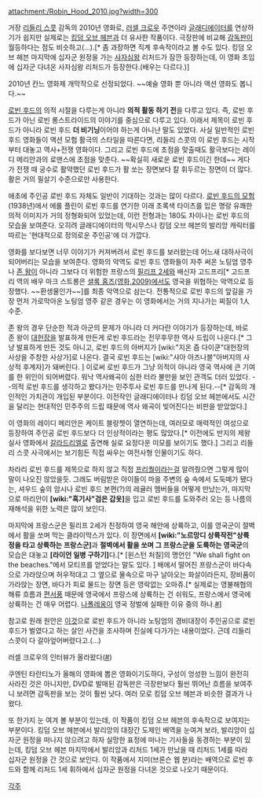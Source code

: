 attachment:/Robin_Hood_2010.jpg?width=300

{{{#!html
<iframe width="640" height="360" src="//www.youtube.com/embed/hkuy44c0Hx8?rel=0" frameborder="0" allowfullscreen></iframe>
}}}

거장 [[리들리 스콧]] 감독의 2010년 영화로, [[러셀 크로우]] 주연이라 [[글래디에이터]]를 연상하기가 쉽지만 실제로는 [[킹덤 오브 헤븐]]과 더 유사한 작품이다. 극장판에 비교해 [[감독판]]이 월등하다는 점도 비슷하고(...).[* 좀 과장하면 직계 후속작이라고 볼 수도 있다. 킹덤 오브 헤븐 마지막에 십자군 원정을 가는 [[사자심왕]] 리처드가 잠깐 등장하는데, 이 영화 초입에 십자군 다녀온 사자심왕 리처드가 등장한다.(배우는 다르다.)]

2010년 칸느 영화제 개막작으로 선정되었다. ~~예술 영화 뿐 아니라 액션 영화도 봅니다.~~

[[로빈 후드]]의 의적 시절을 다루는게 아니라 '''의적 활동 하기 전'''을 다루고 있다. 즉, 로빈 후드가 아닌 로빈 롱스트라이드의 이야기를 중심으로 다루고 있다. 이래서 제목이 로빈 후드가 아니라 로빈 후드 '''더 비기닝'''이어야 하는게 아니냔 말도 있었다. 사실 일반적인 로빈 후드 영화들이 액션 모험 활극의 스타일을 따른다면, 리들리 스콧의 이 로빈 후드는 시작부터 대놓고 역사+전쟁 영화이다. 그리고 로빈 후드에 초점을 맞출때도 활극보다는 레이디 메리안과의 로맨스에 초점을 맞춘다. ~~확실히 새로운 로빈 후드이긴 한데~~ 게다가 전쟁 때 궁수로 활약했던 로빈 후드가 활 쏘는 장면보다 칼 휘두르는 장면이 더 많다. 활은 거의 필살기 수준으로만 사용한다.

애초에 주인공 로빈 후드 자체도 일반이 기대하는 것과는 많이 다르다. [[로빈 후드의 모험]](1938년)에서 에롤 플린이 로빈 후드를 연기한 이래 초록색 타이츠를 입은 명랑 유쾌한 의적 이미지가 거의 정형화되어 있었는데, 이런 전형과는 180도 차이나는 로빈 후드의 모습을 보여준다. 오히려 글래디에이터의 막시무스나 킹덤 오브 헤븐의 발리앙 캐릭터를 따르는 '현대적으로 정의로운 주인공'에 더 가깝다. 

영화를 보다보면 너무 이야기가 커져버려서 로빈 후드를 보러왔는데 어느새 대하사극이 되어버리는 모습을 보여준다. 영화의 악역도 로빈 후드 영화들이 자주 써온 노팅엄 영주나 [[존 왕]]이 아니라 그보다 더 위험한 프랑스의 [[필리프 2세]]와 배신자 고드프리[* 고드프리 역의 배우 마크 스트롱은 [[셜록 홈즈(영화,2009)]]에서도 영국을 위협하는 악역으로 등장했다. ~~환생물인가~~]를 최종 악역으로 삼는다. 전통적으로 로빈 후드의 앞길을 가장 먼저 가로막아온 노팅엄 영주 같은 경우는 이 영화에서는 거의 지나가는 찌질이 1人 수준. 

존 왕의 경우 단순한 적과 아군의 문제가 아니라 더 커다란 이야기가 등장하는데, 바로 존 왕이 [[대헌장]]을 발표하게 만든게 로빈 후드라는 전무후무한 역사 드립이 나온다.[* 그냥 발표하게 만든 것도 아니고, 로빈 후드의 아버지가 [wiki:"지온 즘 다이쿤"대헌장의 사상을 주창한 사상가]로 나온다. 결국 로빈 후드는 [wiki:"샤아 아즈나블"아버지의 사상적 후계자]가 돼버린다. ] 이로써 로빈 후드가 그냥 의적이 아니라 영국 역사에 큰 기여를 한 위인이 되어버렸다. 워낙 역사왜곡이 심한 터라 불만을 보인 관객도 더러 있었다. --의적 로빈 후드를 생각하고 봤다가는 민주투사 로빈 후드를 만나게 된다.--[* 감독의 개인적인 가치관이 개입된 부분이다. 이전작인 글래디에이터나 킹덤 오브 헤븐에서도 시간을 달리는 현대적인 민주주의 드립 때문에 역사 왜곡이 빚어진다는 비판을 받았었다.]

이 영화의 레이디 메리안은 케이트 블랑쳇이 열연하는데, 여러모로 매력적인 여성으로 등장하여 주인공 로빈 후드보다 더 인상적이라는 평도 많았다.[* 이전에도 반지의 제왕 실사 영화에서 [[갈라드리엘]]로 출연해 실로 요정다운 미모를 보이기도 했다.] 그리고 리들리 스콧 사극에서는 보기힘든 직접 싸우는 여전사형 인물이기도 하다. 

차라리 로빈 후드를 제목으로 하지 않고 직접 [[프리퀄]]이라는걸 알려줬으면 그렇게 많이 말이 나오진 않았을듯. 그래도 버림받은 아이들이 마을 주변의 숲 속에서 도둑떼가 됐다는, 셔우드 숲의 암시나 로빈 후드 본편(?)의 레귤러 멤버들을 어떻게 만났는가, 마지막으로 마리안이 '''[wiki:"흑기사"검은 갑옷]'''을 입고 로빈 후드를 도와주러 오는 등 나름의 재해석을 위한 노력은 많이 보인다.

마지막에 프랑스군은 필리프 2세가 친정하여 영국 해안에 상륙하고, 이를 영국군이 절벽에서 활을 쏘며 막는 클라이막스가 있다. 이 장면에서 '''[wiki:"노르망디 상륙작전"상륙정을 타고 상륙하는 프랑스군]'''과 '''절벽에서 활을 쏘며 그 프랑스군을 도륙하는 영국군'''의 모습은 대놓고 '''[라이언 일병 구하기]'''다.[* [윈스턴 처칠]의 명언인 "We shall fight on the beaches."에서 모티프를 얻었다는 말도 있다. ] 배에서 떨어진 프랑스군이 바다속으로 가라앉으며 허우적대고 그 옆으로 물속으로 마구 날아오는 화살이라든지, 장비품이 가라앉는 장면, 바다가 피로 물드는 장면 등은 영락없는 오마쥬.[* 실제로는 영불해협의 해류 흐름과 [[편서풍]] 때문에 영국에서 프랑스에 상륙하는 건 쉬워도, 프랑스에서 영국에 상륙하는 건 매우 어렵다. [[나폴레옹]]이 영국 정벌에 실패한 이유 중의 하나.[http://blog.daum.net/nasica/6862514 #]]

참고로 원래 원안은 [http://www.cracked.com/article_19350_6-famously-terrible-movies-that-were-almost-awesome_p2.html 이것]으로 로빈 후드가 아니라 노팅엄의 경비대장이 주인공으로 로빈 후드가 벌였다고 하는 살인 사건을 조사하며 진실에 다가가는 내용이었다. 근데 리들리 스콧이 다 갈아엎어버렸다고.(...)

러셀 크로우의 인터뷰가 올라왔다([http://news.maxmovie.com/movie_info/sha_news_view.asp?menuCode=4&subMenuCode=2&mi_id=MI0088547141&contain=&keyword=&page=16 #])

쿠엔틴 타란티노가 올해의 영화에 뽑은 영화이기도하다, 
구성이 엉성한 느낌이 완전히 사라진 것은 아니지만, DVD로 발매된 감독판은 극장판보다 훨씬 뛰어난 흐름을 보여주니 보려면 감독판을 보는 것이 훨씬 낫다. 여러 모로 킹덤 오브 헤븐과 비슷한 결과가 나왔다.

또 한가지 눈 여겨 볼 부분이 있는데, 이 작품이 킹덤 오브 헤븐의 후속작으로 보여지는 부분이다.
킹덤 오브 헤븐에서 발리앙의 대장간 도제인 배역을 눈여겨 보라, 발리앙이 십자군 원정을 떠나지 않으려고 하자 실망한 표정에 떠나는 기사들을 동경하는 부분이 있는데, 킹덤 오브 헤븐 마지막에서 발리앙과 리처드 1세가 만났을 때 리처드 1세를 따라 십자군 원정을 간 것으로 보인다. 이 작품에서 지미(브론슨 웹 분)라는 배역으로 로빈 후드와 함께 리처드 1세 휘하에서 십자군 원정을 다녀온 것으로 나오기 때문이다.

[[각주]]
